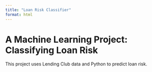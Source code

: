 ```yaml
---
title: "Loan Risk Classifier"
format: html
---
```


# A Machine Learning Project: Classifying Loan Risk


This project uses Lending Club data and Python to predict loan risk.

